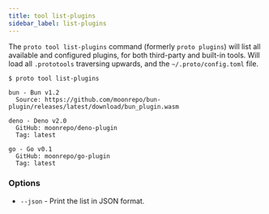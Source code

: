 ```yaml
---
title: tool list-plugins
sidebar_label: list-plugins
---
```



<VersionLabel version="0.23.0" header />

The `proto tool list-plugins` command (formerly `proto plugins`) will list all available and
configured plugins, for both third-party and built-in tools. Will load all `.prototools` traversing
upwards, and the `~/.proto/config.toml` file.

```
$ proto tool list-plugins

bun - Bun v1.2
  Source: https://github.com/moonrepo/bun-plugin/releases/latest/download/bun_plugin.wasm

deno - Deno v2.0
  GitHub: moonrepo/deno-plugin
  Tag: latest

go - Go v0.1
  GitHub: moonrepo/go-plugin
  Tag: latest
```

### Options

- `--json` - Print the list in JSON format.
